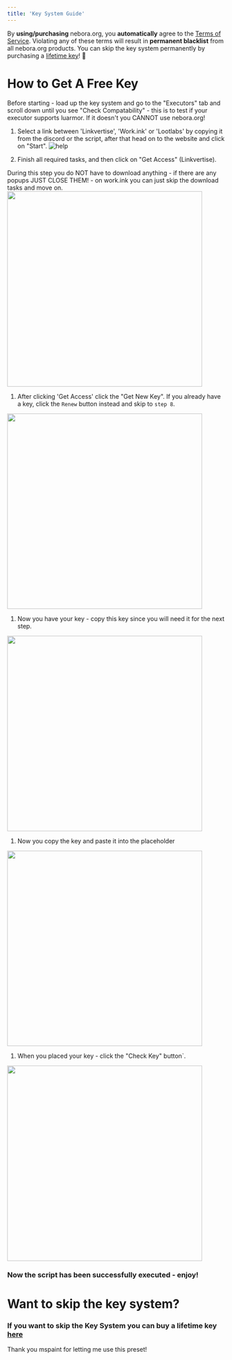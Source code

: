 ```yaml
---
title: 'Key System Guide'
---
```


<Note>By **using/purchasing** nebora.org, you **automatically** agree to the [Terms of Service](https://nebora.mysellauth.com/terms). Violating any of these terms will result in **permanent blacklist** from all nebora.org products.</Note>
<Tip>You can skip the key system permanently by purchasing a [lifetime key](https://nebora.mysellauth.com/)! 💎</Tip>

# How to Get A Free Key

<Warning>
  Before starting - load up the key system and go to the "Executors" tab and scroll down until you see "Check Compatability" - this is to test if your executor supports luarmor. If it doesn't you CANNOT use nebora.org!
</Warning>

1. Select a link between 'Linkvertise', 'Work.ink' or 'Lootlabs' by copying it from the discord or the script, after that head on to the website and click on "Start".
   ![help](/images/keysys1.png)

2. Finish all required tasks, and then click on "Get Access" (Linkvertise).

<Warning>
  During this step you do NOT have to download anything - if there are any popups JUST CLOSE THEM! - on work.ink you can just skip the download tasks and move on.
</Warning>

<img height="450" width="450" src="/images/keysys2.png" />

1. After clicking 'Get Access' click the "Get New Key".
   <Note>If you already have a key, click the `Renew` button instead and skip to `step 8`.</Note>

<img height="450" width="450" src="/images/keysys3.png" />

1. Now you have your key - copy this key since you will need it for the next step.

<img height="450" width="450" src="/images/keysys4.png" />

1. Now you copy the key and paste it into the placeholder

<img height="450" width="450" src="/images/keysys5.png" />

1. When you placed your key - click the "Check Key" button\`.

<img height="450" width="450" src="/images/keysys6.png" />

### Now the script has been successfully executed - enjoy!

# Want to skip the key system?

### If you want to skip the Key System you can buy a lifetime key [here](/nebora.org/development)

Thank you mspaint for letting me use this preset!
